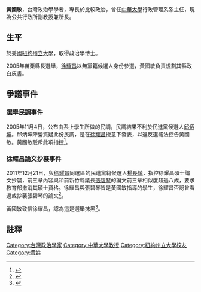 '''黃國敏'''，台灣政治學學者，專長於比較政治，曾任[[中華大學|中華大學]]行政管理系系主任，現為公共行政所副教授兼所長。

==生平==
於美國[[紐約州立大學|紐約州立大學]]，取得政治學博士。

2005年苗栗縣長選舉，[[徐耀昌|徐耀昌]]以無黨籍候選人身份參選，黃國敏負責規劃其縣政白皮書。

==爭議事件==
===選舉民調事件===
2005年11月4日，公布由系上學生所做的民調，民調結果不利於民進黨候選人[[邱炳坤|邱炳坤]]。邱炳坤陣營質疑此份民調，是在[[徐耀昌|徐耀昌]]授意下發表，以違反選罷法控告黃國敏。黃國敏駁斥此項指控<ref>{{cite news|url=http://www.nownews.com/2005/11/09/123-1867555.htm|title=百里侯／抗議民調不實　苗栗綠軍邱炳坤按鈴申告|author=羅松福|publisher=NOWnews|date=2005-11-09|language=zh-tw}}</ref>。

===徐耀昌論文抄襲事件===
2011年12月21日，與[[徐耀昌|徐耀昌]]同選區的民進黨籍候選人[[楊長鎮|楊長鎮]]，指控徐耀昌碩士論文抄襲，前三章內容與和前新竹縣議長[[張碧琴|張碧琴]]的論文前三章相似度超過八成，要求教育部撤消其碩士資格。徐耀昌與張碧琴皆是黃國敏指導的學生，徐耀昌否認曾看過或抄襲張碧琴的論文<ref>{{cite news|url=http://www.libertytimes.com.tw/2011/new/dec/21/today-north6.htm|title=論文抄襲？ 楊長鎮指控 徐耀昌否認|author=李宇欣、李信宏|publisher=自由時報|date=2011-12-21|language=zh-tw|accessdate=2013-08-13|archive-date=2013-10-07|archive-url=https://web.archive.org/web/20131007022159/http://www.libertytimes.com.tw/2011/new/dec/21/today-north6.htm|dead-url=no}}</ref>。	

黃國敏致信徐耀昌，認為這是選舉抹黑<ref>{{cite web |url=http://www.yaochang55.tw/BlogContents.asp?co_id=1684&Group_id=6 |title=存档副本 |accessdate=2013-08-13 |deadurl=yes |archiveurl=https://web.archive.org/web/20141129042515/http://www.yaochang55.tw/BlogContents.asp?co_id=1684&Group_id=6 |archivedate=2014-11-29 }}</ref>。

==註釋==
{{reflist}}

{{Authority control}}
{{DEFAULTSORT:H}}
[[Category:台灣政治學家|Category:台灣政治學家]]
[[Category:中華大學教授|Category:中華大學教授]]
[[Category:紐約州立大學校友|Category:紐約州立大學校友]]
[[Category:黄姓|Category:黄姓]]